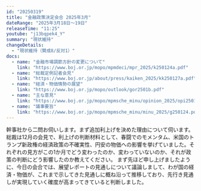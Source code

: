 ```yaml
---
id: "20250319"
title: "金融政策決定会合 2025年3月"
dateRange: "2025年3月18日～19日"
releaseTime: "11:25"
youtube: "j13bqpek4_Y"
summary: "現状維持"
changeDetails:
  - "現状維持（賛成8/反対1）"
docs:
  - name: "金融市場調節方針の変更について"
    link: "https://www.boj.or.jp/mopo/mpmdeci/mpr_2025/k250124a.pdf"
  - name: "総裁定例記者会見"
    link: "https://www.boj.or.jp/about/press/kaiken_2025/kk250127a.pdf"
  - name: "経済・物価情勢の展望"
    link: "https://www.boj.or.jp/mopo/outlook/gor2501b.pdf"
  - name: "主な意見"
    link: "https://www.boj.or.jp/mopo/mpmsche_minu/opinion_2025/opi250124.pdf"
  - name: "議事要旨"
    link: "https://www.boj.or.jp/mopo/mpmsche_minu/minu_2025/g250124.pdf"
---
```


<MeetingQa>
  <Qa type="q" id="nikkei" name="清水">
    幹事社から二問お伺いします。まず追加利上げを決めた理由について伺います。総裁は12月の会見で、利上げの判断材料として、春闘でのモメンタム、米国のトランプ新政権の経済政策の不確実性、円安の物価への影響を挙げていました。それぞれの見方がこの1か月でどう変わったのか、変わっていないのか、それが政策の判断にどう影響したのか教えてください。
  </Qa>
  <Qa type="a" id="ueda">
    まず先ほど申し上げましたように、今日の会合では、展望レポートの見通しについて議論しまして、わが国の経済・物価が、これまで示してきた見通しに概ね沿って推移しており、先行き見通しが実現していく確度が高まってきていると判断しました。
  </Qa>
</MeetingQa>

